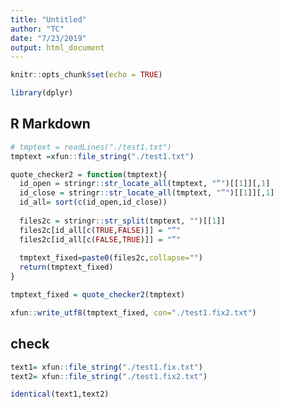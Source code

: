 ```yaml
---
title: "Untitled"
author: "TC"
date: "7/23/2019"
output: html_document
---
```


```r
knitr::opts_chunk$set(echo = TRUE)

library(dplyr)
```

## R Markdown


```r
# tmptext = readLines("./test1.txt")
tmptext =xfun::file_string("./test1.txt")
```

```r
quote_checker2 = function(tmptext){
  id_open = stringr::str_locate_all(tmptext, "“")[[1]][,1]
  id_close = stringr::str_locate_all(tmptext, "”")[[1]][,1]
  id_all= sort(c(id_open,id_close))
  
  files2c = stringr::str_split(tmptext, "")[[1]]
  files2c[id_all[c(TRUE,FALSE)]] = "“"
  files2c[id_all[c(FALSE,TRUE)]] = "”"
  
  tmptext_fixed=paste0(files2c,collapse="")
  return(tmptext_fixed)
}

tmptext_fixed = quote_checker2(tmptext)

xfun::write_utf8(tmptext_fixed, con="./test1.fix2.txt")
```

## check

```r

text1= xfun::file_string("./test1.fix.txt")
text2= xfun::file_string("./test1.fix2.txt")

identical(text1,text2)
```



